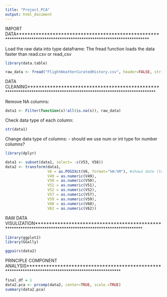```yaml
---
title: "Project_PCA"
output: html_document
---
```


IMPORT DATA*********************************************************************************************************************

Load the raw data into type dataframe:
The fread function loads the data faster than read.csv or read_csv
```r
library(data.table)

raw_data <- fread("FlightWeatherCuratedHistory.csv", header=FALSE, stringsAsFactors=FALSE)
```

DATA CLEANING********************************************************************************************************************

Remove NA columns:
```r
data1 <- Filter(function(x)!all(is.na(x)), raw_data)
```

Check data type of each column:
```r
str(data1)
```

Change data type of columns:
- should we use num or int type for number columns?
```r
library(dplyr)

data1 <- subset(data1, select= -c(V53, V58))
data2 <- transform(data1,
                   V6 = as.POSIXct(V6, format="%H:%M"), #shows date (today) and time but we only need time
                   V49 = as.numeric(V49),
                   V50 = as.numeric(V50),
                   V51 = as.numeric(V51),
                   V52 = as.numeric(V52),
                   V57 = as.numeric(V57),
                   V59 = as.numeric(V59),
                   V60 = as.numeric(V60),
                   V62 = as.numeric(V62))
```
RAW DATA VISULIZATION************************************************************************************************************
```r
library(ggplot2)
library(GGally)

ggpairs(data2)
```




PRINCIPLE COMPONENT ANALYSIS*****************************************************************************************************


```r
final_df = 1
data2.pca <- prcomp(data2, center=TRUE, scale.=TRUE)
summary(data2.pca)
```
